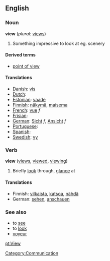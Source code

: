 ==English==

===Noun===
'''view'''  (''plural:'' [[views]])
#Something impressive to look at eg. scenery

====Derived terms====
*[[point of view]]

====Translations====

*[[Danish]]: [[vis]]
*[[Dutch]]: [[]]
*[[Estonian]]: [[vaade]]
*[[Finnish]]: [[näkymä]], [[maisema]]
*[[French]]: [[vue]] ''f''
*[[Frisian]]: [[]]
*[[German]]: [[Sicht]] ''f'', [[Ansicht]] ''f''
*[[Portuguese]]: [[]]
*[[Spanish]]: [[]]
*[[Swedish]]: [[vy]]

===Verb===
'''view'''  ([[views]], [[viewed]], [[viewing]])
#Briefly [[look]] through, [[glance]] at

====Translations====
*Finnish: [[vilkaista]], [[katsoa]], [[nähdä]]
*German: [[sehen]], [[anschauen]]


===See also===
*to [[see]]
*to [[look]]
*[[voyeur]]

[[Category:Communication]]

[[pt:View]]